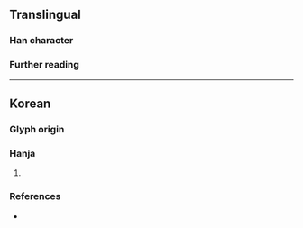 {{character info}}
==Translingual==

===Han character===
{{Han char|rn=2|rad=丨|as=02|sn=3|four=70207|canj=OML|ids=⿱ㅿ丨}}

===Further reading===
{{Han ref|kx=0079.021|uh=3403}}

----

==Korean==

===Glyph origin===
{{ko-etym-gukja}}

===Hanja===
{{ko-hanja|망치|마}}

# {{alt form|ko|亇||{{hanja form of|마|[[hammer]]}}}}

===References===
* {{R:hanjadoc|26}}

{{categorize|ko|Hanja variant forms|sort=마}}